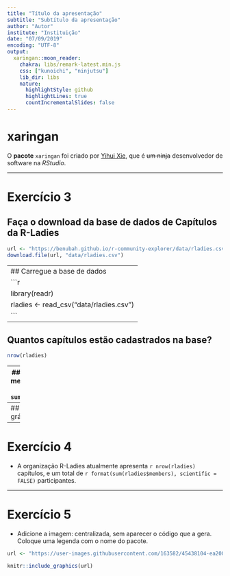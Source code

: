 ```yaml
---
title: "Título da apresentação"
subtitle: "Subtítulo da apresentação"
author: "Autor"
institute: "Instituição"
date: "07/09/2019"
encoding: "UTF-8"
output:
  xaringan::moon_reader:
    chakra: libs/remark-latest.min.js
    css: ["kunoichi", "ninjutsu"]
    lib_dir: libs
    nature:
      highlightStyle: github
      highlightLines: true
      countIncrementalSlides: false
---
```


# xaringan

O **pacote** `xaringan` foi criado por [Yihui Xie](https://yihui.name/), que é ~~um ninja~~ desenvolvedor de software na *RStudio*.

---

# Exercício 3

## Faça o download da base de dados de Capítulos da R-Ladies
```r
url <- "https://benubah.github.io/r-community-explorer/data/rladies.csv"
download.file(url, "data/rladies.csv")
```

---
## Carregue a base de dados
```r
library(readr)
rladies <- read_csv("data/rladies.csv")
```
---

## Quantos capítulos estão cadastrados na base?
```r
nrow(rladies)
```
---
## No total, quantos membros a R-Ladies tem?
```r
sum(rladies$members)
```
---
## Faça algum gráfico
```r
hist(x = rladies$members)
```

---
# Exercício 4
- A organização R-Ladies atualmente apresenta `r nrow(rladies)` capítulos, e um total de `r format(sum(rladies$members), scientific = FALSE)` participantes.

---
# Exercício 5

- Adicione a imagem: centralizada, sem aparecer o código que a gera. Coloque uma legenda com o nome do pacote.

```r
url <- "https://user-images.githubusercontent.com/163582/45438104-ea200600-b67b-11e8-80fa-d9f2a99a03b0.png"

knitr::include_graphics(url)

```

